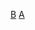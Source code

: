 {{Catnav|頁面分類|總類|維基百科模板|條目信息與編輯模板|小作品模板|地理小作品模板|美洲小作品模板}}
{{Catnav|頁面分類|總類|維基百科模板|條目信息與編輯模板|小作品模板|人物小作品模板}}
[[Category:美洲小作品模板|B]]
[[Category:依大洲劃分的人物小作品模板|A]]